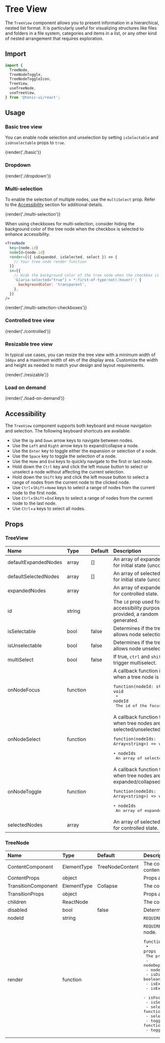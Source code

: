 # Tree View

The `TreeView` component allows you to present information in a hierarchical, nested list format. It is particularly useful for visualizing structures like files and folders in a file system, categories and items in a list, or any other kind of nested arrangement that requires exploration.

## Import

```js
import {
  TreeNode,
  TreeNodeToggle,
  TreeNodeToggleIcon,
  TreeView,
  useTreeNode,
  useTreeView,
} from '@tonic-ui/react';
```

## Usage

### Basic tree view

You can enable node selection and unselection by setting `isSelectable` and `isUnselectable` props to `true`.

{render('./basic')}

### Dropdown

{render('./dropdown')}

### Multi-selection

To enable the selection of multiple nodes, use the `multiSelect` prop. Refer to the [Accessibility](#accessibility) section for additional details.

{render('./multi-selection')}

When using checkboxes for multi-selection, consider hiding the background color of the tree node when the checkbox is selected to enhance accessibility.

```jsx disabled
<TreeNode
  key={node.id}
  nodeId={node.id}
  render={({ isExpanded, isSelected, select }) => {
    // Your tree node render function
  }}
  sx={{
    // Hide the background color of the tree node when the checkbox is selected
    '&[aria-selected="true"] > *:first-of-type:not(:hover)': {
      backgroundColor: 'transparent',
    },
  }}
/>
```

{render('./multi-selection-checkboxes')}

### Controlled tree view

{render('./controlled')}

### Resizable tree view

In typical use cases, you can resize the tree view with a minimum width of `160px` and a maximum width of `40%` of the display area. Customize the width and height as needed to match your design and layout requirements.

{render('./resizable')}

### Load on demand

{render('./load-on-demand')}

## Accessibility

The `TreeView` component supports both keyboard and mouse navigation and selection.
The following keyboard shortcuts are available:

* Use the `Up` and `Down` arrow keys to navigate between nodes.
* Use the `Left` and `Right` arrow keys to expand/collapse a node.
* Use the `Enter` key to toggle either the expansion or selection of a node.
* Use the `Space` key to toggle the selection of a node.
* Use the `Home` and `End` keys to quickly navigate to the first or last node.
* Hold down the `Ctrl` key and click the left mouse button to select or unselect a node without affecting the current selection.
* Hold down the `Shift` key and click the left mouse button to select a range of nodes from the current node to the clicked node.
* Use `Ctrl`+`Shift`+`Home` keys to select a range of nodes from the current node to the first node.
* Use `Ctrl`+`Shift`+`End` keys to select a range of nodes from the current node to the last node.
* Use `Ctrl`+`a` keys to select all nodes.

## Props

### TreeView

| Name | Type | Default | Description |
| :--- | :--- | :------ | :---------- |
| defaultExpandedNodes | array | [] | An array of expanded node IDs for initial state (uncontrolled). |
| defaultSelectedNodes | array | [] | An array of selected node IDs for initial state (uncontrolled). |
| expandedNodes | array | | An array of expanded node IDs for controlled state. |
| id | string | | The `id` prop used for accessibility purpose. If not provided, a random id will be generated. |
| isSelectable | bool | false | Determines if the tree view allows node selection. |
| isUnselectable | bool | false | Determines if the tree view allows node unselection. |
| multiSelect | bool | false | If true, `ctrl` and `shift` will trigger multiselect. |
| onNodeFocus | function | | A callback function invoked when a tree node is focused.<pre>`function(nodeId: string) => void`<br /> • `nodeId` The id of the focused node.</pre> |
| onNodeSelect | function | | A callback function triggered when tree nodes are selected/unselected.<pre>`function(nodeIds: Array<string>) => void`<br /> • `nodeIds` An array of selected node IDs.</pre> |
| onNodeToggle | function | | A callback function triggered when tree nodes are expanded/collapsed.<pre>`function(nodeIds: Array<string>) => void`<br /> • `nodeIds` An array of expanded node IDs.</pre> |
| selectedNodes | array | | An array of selected node IDs for controlled state. |

### TreeNode

| Name | Type | Default | Description |
| :--- | :--- | :------ | :---------- |
| ContentComponent | ElementType | TreeNodeContent | The component used to render the contenr of the node. |
| ContentProps | object | | Props applied to the content component. |
| TransitionComponent | ElementType | Collapse | The component used for the transition. |
| TransitionProps | object | | Props applied to the [Transition](http://reactcommunity.org/react-transition-group/transition#Transition-props) element. |
| children | ReactNode | | The content of the node. |
| disabled | bool | false | Determines if the node is disabled. |
| nodeId | string | | `REQUIRED` The id of the node. |
| render | function | | `REQUIRED` A render function to render the node.<pre>`function(props: object) => ReactNode` <br /> • `props` The props passed to the render function.<br />    - nodeDepth: number<br />    - nodeId: string<br />    - isDisabled: boolean<br />    - isExpandable: boolean<br />    - isExpanded: boolean<br />    - isFocused: boolean<br />    - isSelected: boolean<br />    - select: function()<br />    - selectRange: function()<br />    - toggleExpansion: function()<br />    - toggleSelection: function()<br /></pre> |
